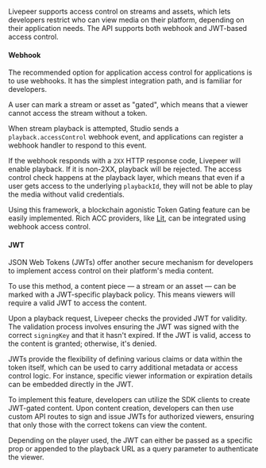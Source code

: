 Livepeer supports access control on streams and assets, which lets developers
restrict who can view media on their platform, depending on their application
needs. The API supports both webhook and JWT-based access control.

#### Webhook

The recommended option for application access control for applications is to use
webhooks. It has the simplest integration path, and is familiar for developers.

A user can mark a stream or asset as "gated", which means that a viewer cannot
access the stream without a token.

When stream playback is attempted, Studio sends a `playback.accessControl`
webhook event, and applications can register a webhook handler to respond to
this event.

If the webhook responds with a `2XX` HTTP response code, Livepeer will enable
playback. If it is non-2XX, playback will be rejected. The access control check
happens at the playback layer, which means that even if a user gets access to
the underlying `playbackId`, they will not be able to play the media without
valid credentials.

Using this framework, a blockchain agonistic Token Gating feature can be easily
implemented. Rich ACC providers, like [Lit](https://litprotocol.com/), can be
integrated using webhook access control.

#### JWT

JSON Web Tokens (JWTs) offer another secure mechanism for developers to
implement access control on their platform's media content.

To use this method, a content piece — a stream or an asset — can be marked with
a JWT-specific playback policy. This means viewers will require a valid JWT to
access the content.

Upon a playback request, Livepeer checks the provided JWT for validity. The
validation process involves ensuring the JWT was signed with the correct
`signingKey` and that it hasn't expired. If the JWT is valid, access to the
content is granted; otherwise, it's denied.

JWTs provide the flexibility of defining various claims or data within the token
itself, which can be used to carry additional metadata or access control logic.
For instance, specific viewer information or expiration details can be embedded
directly in the JWT.

To implement this feature, developers can utilize the SDK clients to create
JWT-gated content. Upon content creation, developers can then use custom API
routes to sign and issue JWTs for authorized viewers, ensuring that only those
with the correct tokens can view the content.

Depending on the player used, the JWT can either be passed as a specific prop or
appended to the playback URL as a query parameter to authenticate the viewer.
